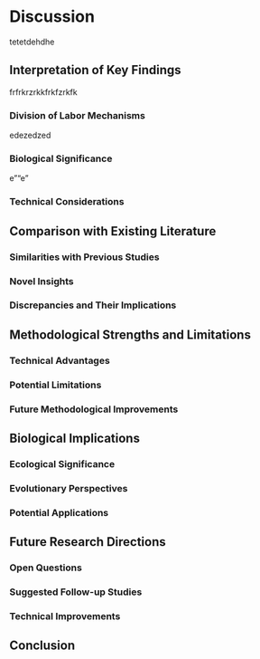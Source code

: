 # Discussion
tetetdehdhe

## Interpretation of Key Findings
frfrkrzrkkfrkfzrkfk

### Division of Labor Mechanisms
edezedzed

### Biological Significance
e""e"

### Technical Considerations

## Comparison with Existing Literature

### Similarities with Previous Studies

### Novel Insights

### Discrepancies and Their Implications

## Methodological Strengths and Limitations

### Technical Advantages

### Potential Limitations

### Future Methodological Improvements

## Biological Implications

### Ecological Significance

### Evolutionary Perspectives

### Potential Applications

## Future Research Directions

### Open Questions

### Suggested Follow-up Studies

### Technical Improvements

## Conclusion 